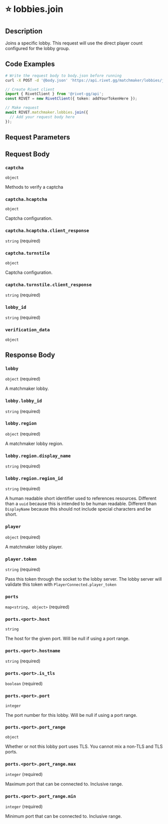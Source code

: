 

# ⭐️ lobbies.join

## Description

Joins a specific lobby.
This request will use the direct player count configured for the
lobby group.



## Code Examples

<CodeGroup title='Request' tag='POST' label='https://api.rivet.gg/matchmaker/lobbies/join'>

```bash {{ title: 'cURL' }}
# Write the request body to body.json before running
curl -X POST -d '@body.json' 'https://api.rivet.gg/matchmaker/lobbies/join'
```

```ts
// Create Rivet client
import { RivetClient } from '@rivet-gg/api';
const RIVET = new RivetClient({ token: addYourTokenHere });

// Make request
await RIVET.matchmaker.lobbies.join({
  // Add your request body here
});
```

</CodeGroup>


## Request Parameters


## Request Body

### `captcha`

`object`

Methods to verify a captcha

### `captcha.hcaptcha`

`object`

Captcha configuration.

### `captcha.hcaptcha.client_response`

`string` (required)

### `captcha.turnstile`

`object`

Captcha configuration.

### `captcha.turnstile.client_response`

`string` (required)

### `lobby_id`

`string` (required)

### `verification_data`

`object`




## Response Body

### `lobby`

`object` (required)

A matchmaker lobby.

### `lobby.lobby_id`

`string` (required)

### `lobby.region`

`object` (required)

A matchmaker lobby region.

### `lobby.region.display_name`

`string` (required)

### `lobby.region.region_id`

`string` (required)

A human readable short identifier used to references resources. Different than a `uuid` because this is intended to be human readable. Different than `DisplayName` because this should not include special characters and be short.

### `player`

`object` (required)

A matchmaker lobby player.

### `player.token`

`string` (required)

Pass this token through the socket to the lobby server. The lobby server will validate this token with `PlayerConnected.player_token`


### `ports`

`map<string, object>` (required)

### `ports.<port>.host`

`string`

The host for the given port. Will be null if using a port range.


### `ports.<port>.hostname`

`string` (required)

### `ports.<port>.is_tls`

`boolean` (required)

### `ports.<port>.port`

`integer`

The port number for this lobby. Will be null if using a port range.


### `ports.<port>.port_range`

`object`

Whether or not this lobby port uses TLS. You cannot mix a non-TLS and TLS ports.


### `ports.<port>.port_range.max`

`integer` (required)

Maximum port that can be connected to. Inclusive range.

### `ports.<port>.port_range.min`

`integer` (required)

Minimum port that can be connected to. Inclusive range.



